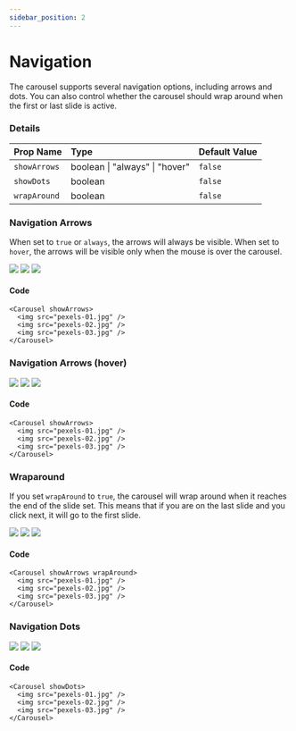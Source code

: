 ```yaml
---
sidebar_position: 2
---
```



# Navigation

The carousel supports several navigation options, including arrows and dots.
You can also control whether the carousel should wrap around when the first or last slide is active.

### Details

| Prop Name          | Type     | Default Value |
| :----------------- | :------- | :------------ |
| `showArrows`       | boolean \| "always" \| "hover" | `false`       |
| `showDots`         | boolean  | `false`       |
| `wrapAround`       | boolean  | `false`        |

### Navigation Arrows

When set to `true` or `always`, the arrows will always be visible. When set to `hover`, the arrows will be visible only when the mouse is over the carousel.

<Carousel showArrows>
  <img src="/open-source/nuka-carousel/img/pexels-01.jpg" />
  <img src="/open-source/nuka-carousel/img/pexels-02.jpg" />
  <img src="/open-source/nuka-carousel/img/pexels-03.jpg" />
</Carousel>

#### Code

```tsx
<Carousel showArrows>
  <img src="pexels-01.jpg" />
  <img src="pexels-02.jpg" />
  <img src="pexels-03.jpg" />
</Carousel>
```

### Navigation Arrows (hover)

<Carousel showArrows="hover">
  <img src="/open-source/nuka-carousel/img/pexels-01.jpg" />
  <img src="/open-source/nuka-carousel/img/pexels-02.jpg" />
  <img src="/open-source/nuka-carousel/img/pexels-03.jpg" />
</Carousel>

#### Code

```tsx
<Carousel showArrows>
  <img src="pexels-01.jpg" />
  <img src="pexels-02.jpg" />
  <img src="pexels-03.jpg" />
</Carousel>
```

### Wraparound

If you set `wrapAround` to `true`, the carousel will wrap around when it reaches the end of the slide set. This means that if you are on the last slide and you click next, it will go to the first slide.

<Carousel showArrows wrapAround>
  <img src="/open-source/nuka-carousel/img/pexels-01.jpg" />
  <img src="/open-source/nuka-carousel/img/pexels-02.jpg" />
  <img src="/open-source/nuka-carousel/img/pexels-03.jpg" />
</Carousel>

#### Code

```tsx
<Carousel showArrows wrapAround>
  <img src="pexels-01.jpg" />
  <img src="pexels-02.jpg" />
  <img src="pexels-03.jpg" />
</Carousel>
```

### Navigation Dots

<Carousel showDots>
  <img src="/open-source/nuka-carousel/img/pexels-01.jpg" />
  <img src="/open-source/nuka-carousel/img/pexels-02.jpg" />
  <img src="/open-source/nuka-carousel/img/pexels-03.jpg" />
</Carousel>

#### Code

```tsx
<Carousel showDots>
  <img src="pexels-01.jpg" />
  <img src="pexels-02.jpg" />
  <img src="pexels-03.jpg" />
</Carousel>
```
